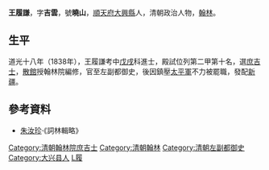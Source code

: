 '''王履謙'''，字'''吉雲'''，號'''曉山'''，[[順天府|順天府]][[大兴县_(金朝)|大興縣]]人，清朝政治人物，[[翰林|翰林]]。

== 生平 ==
道光十八年（1838年），王履謙考中[[戊戌|戊戌]]科進士，殿試位列第二甲第十名，選[[庶吉士|庶吉士]]，[[散館|散館]]授翰林院編修，官至左副都御史，後因鎮壓[[太平軍|太平軍]]不力被罷職，發配[[新疆|新疆]]。

==參考資料==
*[[朱汝珍|朱汝珍]]·《詞林輯略》

{{道光十八年戊戌科殿試金榜}}
{{清朝官员小作品}}
{{Authority control}}

{{DEFAULTSORT:Wang王}}
[[Category:清朝翰林院庶吉士|Category:清朝翰林院庶吉士]]
[[Category:清朝翰林|Category:清朝翰林]]
[[Category:清朝左副都御史|Category:清朝左副都御史]]
[[Category:大兴县人|Category:大兴县人]]
[[Category:王姓|L履]]